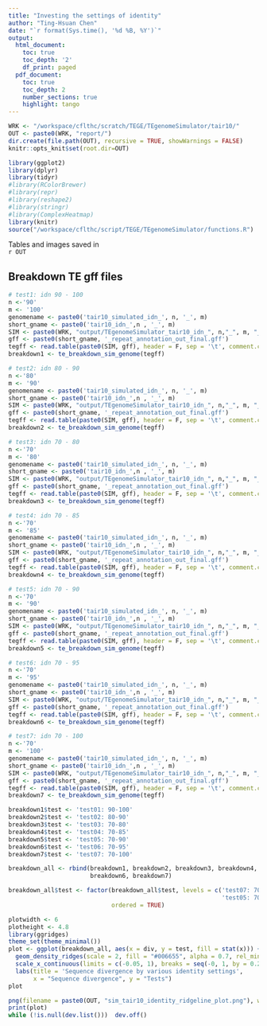 ```yaml
---
title: "Investing the settings of identity"
author: "Ting-Hsuan Chen"
date: "`r format(Sys.time(), '%d %B, %Y')`"
output:
  html_document:
    toc: true
    toc_depth: '2'
    df_print: paged
  pdf_document:
    toc: true
    toc_depth: 2
    number_sections: true
    highlight: tango
---
```


```r
WRK <- "/workspace/cflthc/scratch/TEGE/TEgenomeSimulator/tair10/"
OUT <- paste0(WRK, "report/")
dir.create(file.path(OUT), recursive = TRUE, showWarnings = FALSE)
knitr::opts_knit$set(root.dir=OUT)
```

```r
library(ggplot2)
library(dplyr)
library(tidyr)
#library(RColorBrewer)
#library(repr)
#library(reshape2)
#library(stringr)
#library(ComplexHeatmap)
library(knitr)
source("/workspace/cflthc/script/TEGE/TEgenomeSimulator/functions.R")
```

Tables and images saved in\
`r OUT`

## Breakdown TE gff files
```r
# test1: idn 90 - 100
n <-'90'
m <- '100'
genomename <- paste0('tair10_simulated_idn_', n, '_', m)
short_gname <- paste0('tair10_idn_',n , '_', m)
SIM <- paste0(WRK, "output/TEgenomeSimulator_tair10_idn_", n,"_", m, "_result/")
gff <- paste0(short_gname, '_repeat_annotation_out_final.gff')
tegff <- read.table(paste0(SIM, gff), header = F, sep = '\t', comment.char = "")
breakdown1 <- te_breakdown_sim_genome(tegff)

# test2: idn 80 - 90
n <-'80'
m <- '90'
genomename <- paste0('tair10_simulated_idn_', n, '_', m)
short_gname <- paste0('tair10_idn_',n , '_', m)
SIM <- paste0(WRK, "output/TEgenomeSimulator_tair10_idn_", n,"_", m, "_result/")
gff <- paste0(short_gname, '_repeat_annotation_out_final.gff')
tegff <- read.table(paste0(SIM, gff), header = F, sep = '\t', comment.char = "")
breakdown2 <- te_breakdown_sim_genome(tegff)

# test3: idn 70 - 80
n <-'70'
m <- '80'
genomename <- paste0('tair10_simulated_idn_', n, '_', m)
short_gname <- paste0('tair10_idn_',n , '_', m)
SIM <- paste0(WRK, "output/TEgenomeSimulator_tair10_idn_", n,"_", m, "_result/")
gff <- paste0(short_gname, '_repeat_annotation_out_final.gff')
tegff <- read.table(paste0(SIM, gff), header = F, sep = '\t', comment.char = "")
breakdown3 <- te_breakdown_sim_genome(tegff)

# test4: idn 70 - 85
n <-'70'
m <- '85'
genomename <- paste0('tair10_simulated_idn_', n, '_', m)
short_gname <- paste0('tair10_idn_',n , '_', m)
SIM <- paste0(WRK, "output/TEgenomeSimulator_tair10_idn_", n,"_", m, "_result/")
gff <- paste0(short_gname, '_repeat_annotation_out_final.gff')
tegff <- read.table(paste0(SIM, gff), header = F, sep = '\t', comment.char = "")
breakdown4 <- te_breakdown_sim_genome(tegff)

# test5: idn 70 - 90
n <-'70'
m <- '90'
genomename <- paste0('tair10_simulated_idn_', n, '_', m)
short_gname <- paste0('tair10_idn_',n , '_', m)
SIM <- paste0(WRK, "output/TEgenomeSimulator_tair10_idn_", n,"_", m, "_result/")
gff <- paste0(short_gname, '_repeat_annotation_out_final.gff')
tegff <- read.table(paste0(SIM, gff), header = F, sep = '\t', comment.char = "")
breakdown5 <- te_breakdown_sim_genome(tegff)

# test6: idn 70 - 95
n <-'70'
m <- '95'
genomename <- paste0('tair10_simulated_idn_', n, '_', m)
short_gname <- paste0('tair10_idn_',n , '_', m)
SIM <- paste0(WRK, "output/TEgenomeSimulator_tair10_idn_", n,"_", m, "_result/")
gff <- paste0(short_gname, '_repeat_annotation_out_final.gff')
tegff <- read.table(paste0(SIM, gff), header = F, sep = '\t', comment.char = "")
breakdown6 <- te_breakdown_sim_genome(tegff)

# test7: idn 70 - 100
n <-'70'
m <- '100'
genomename <- paste0('tair10_simulated_idn_', n, '_', m)
short_gname <- paste0('tair10_idn_',n , '_', m)
SIM <- paste0(WRK, "output/TEgenomeSimulator_tair10_idn_", n,"_", m, "_result/")
gff <- paste0(short_gname, '_repeat_annotation_out_final.gff')
tegff <- read.table(paste0(SIM, gff), header = F, sep = '\t', comment.char = "")
breakdown7 <- te_breakdown_sim_genome(tegff)

```

```r
breakdown1$test <- 'test01: 90-100' 
breakdown2$test <- 'test02: 80-90'
breakdown3$test <- 'test03: 70-80'
breakdown4$test <- 'test04: 70-85'
breakdown5$test <- 'test05: 70-90'
breakdown6$test <- 'test06: 70-95'
breakdown7$test <- 'test07: 70-100'

breakdown_all <- rbind(breakdown1, breakdown2, breakdown3, breakdown4, breakdown5,
                       breakdown6, breakdown7)

breakdown_all$test <- factor(breakdown_all$test, levels = c('test07: 70-100', 'test06: 70-95',
                                                            'test05: 70-90', 'test04: 70-85', 'test03: 70-80', 'test02: 80-90', 'test01: 90-100'),
                             ordered = TRUE)
```

```r
plotwidth <- 6
plotheight <- 4.8
library(ggridges)
theme_set(theme_minimal())
plot <- ggplot(breakdown_all, aes(x = div, y = test, fill = stat(x))) +
  geom_density_ridges(scale = 2, fill = "#006655", alpha = 0.7, rel_min_height = 0.01) +
  scale_x_continuous(limits = c(-0.05, 1), breaks = seq(-0, 1, by = 0.2)) +
  labs(title = 'Sequence divergence by various identity settings',
       x = "Sequence divergence", y = "Tests") 
plot
```

```r
png(filename = paste0(OUT, "sim_tair10_identity_ridgeline_plot.png"), width = plotwidth, height = plotheight, units = "in", res = 1200)
print(plot)
while (!is.null(dev.list()))  dev.off()
```